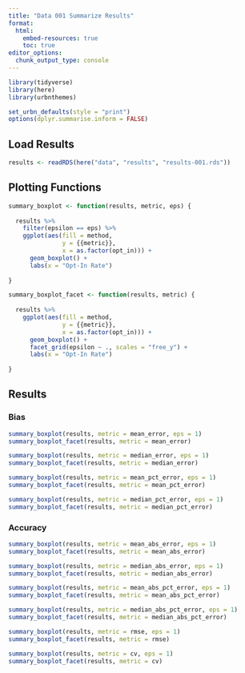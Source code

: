 ```yaml
---
title: "Data 001 Summarize Results"
format: 
  html:
    embed-resources: true
    toc: true
editor_options: 
  chunk_output_type: console
---
```


```r
library(tidyverse)
library(here)
library(urbnthemes)

set_urbn_defaults(style = "print")
options(dplyr.summarise.inform = FALSE)
```

## Load Results

```r
results <- readRDS(here("data", "results", "results-001.rds"))
```

## Plotting Functions

```r
summary_boxplot <- function(results, metric, eps) {
  
  results %>%
    filter(epsilon == eps) %>%
    ggplot(aes(fill = method, 
               y = {{metric}}, 
               x = as.factor(opt_in))) +
      geom_boxplot() +
      labs(x = "Opt-In Rate")
  
}

summary_boxplot_facet <- function(results, metric) {
  
  results %>%
    ggplot(aes(fill = method, 
               y = {{metric}}, 
               x = as.factor(opt_in))) +
      geom_boxplot() +
      facet_grid(epsilon ~ ., scales = "free_y") +
      labs(x = "Opt-In Rate")
  
}
```

## Results

### Bias

```r
summary_boxplot(results, metric = mean_error, eps = 1)
summary_boxplot_facet(results, metric = mean_error)
```

```r
summary_boxplot(results, metric = median_error, eps = 1)
summary_boxplot_facet(results, metric = median_error)
```

```r
summary_boxplot(results, metric = mean_pct_error, eps = 1)
summary_boxplot_facet(results, metric = mean_pct_error)
```

```r
summary_boxplot(results, metric = median_pct_error, eps = 1)
summary_boxplot_facet(results, metric = median_pct_error)
```

### Accuracy

```r
summary_boxplot(results, metric = mean_abs_error, eps = 1)
summary_boxplot_facet(results, metric = mean_abs_error)
```

```r
summary_boxplot(results, metric = median_abs_error, eps = 1)
summary_boxplot_facet(results, metric = median_abs_error)
```

```r
summary_boxplot(results, metric = mean_abs_pct_error, eps = 1)
summary_boxplot_facet(results, metric = mean_abs_pct_error)
```

```r
summary_boxplot(results, metric = median_abs_pct_error, eps = 1)
summary_boxplot_facet(results, metric = median_abs_pct_error)
```

```r
summary_boxplot(results, metric = rmse, eps = 1)
summary_boxplot_facet(results, metric = rmse)
```

```r
summary_boxplot(results, metric = cv, eps = 1)
summary_boxplot_facet(results, metric = cv)
```

